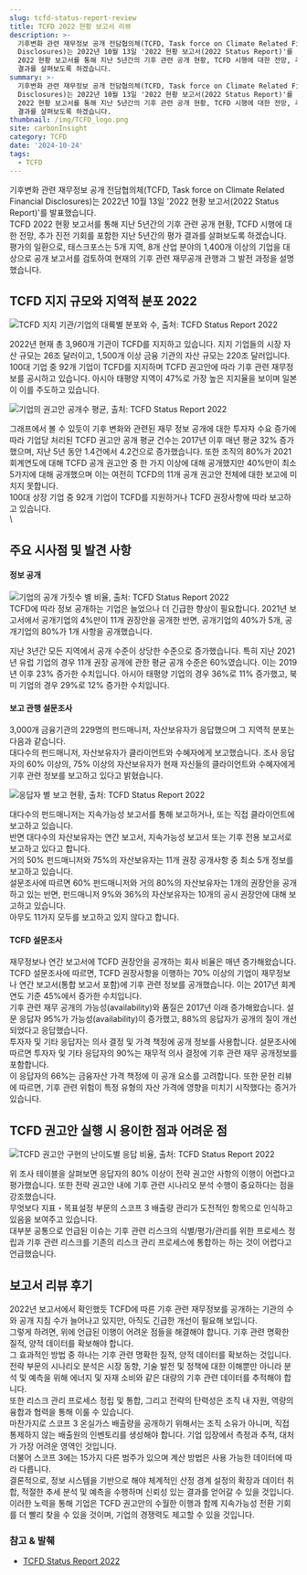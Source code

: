 ```yaml
---
slug: tcfd-status-report-review
title: TCFD 2022 현황 보고서 리뷰
description: >-
  기후변화 관련 재무정보 공개 전담협의체(TCFD, Task force on Climate Related Financial
  Disclosures)는 2022년 10월 13일 '2022 현황 보고서(2022 Status Report)'를 발표했습니다.  TCFD
  2022 현황 보고서를 통해 지난 5년간의 기후 관련 공개 현황, TCFD 시행에 대한 전망, 추가 진전 기회를 포함한 지난 5년간의 평가
  결과를 살펴보도록 하겠습니다.
summary: >-
  기후변화 관련 재무정보 공개 전담협의체(TCFD, Task force on Climate Related Financial
  Disclosures)는 2022년 10월 13일 '2022 현황 보고서(2022 Status Report)'를 발표했습니다.  TCFD
  2022 현황 보고서를 통해 지난 5년간의 기후 관련 공개 현황, TCFD 시행에 대한 전망, 추가 진전 기회를 포함한 지난 5년간의 평가
  결과를 살펴보도록 하겠습니다.
thumbnail: /img/TCFD_logo.png
site: carbonInsight
category: TCFD
date: '2024-10-24'
tags:
  - TCFD
---
```


기후변화 관련 재무정보 공개 전담협의체(TCFD, Task force on Climate Related Financial Disclosures)는 2022년 10월 13일 '2022 현황 보고서(2022 Status Report)'를 발표했습니다.\
TCFD 2022 현황 보고서를 통해 지난 5년간의 기후 관련 공개 현황, TCFD 시행에 대한 전망, 추가 진전 기회를 포함한 지난 5년간의 평가 결과를 살펴보도록 하겠습니다.\
평가의 일환으로, 태스크포스는 5개 지역, 8개 산업 분야의 1,400개 이상의 기업을 대상으로 공개 보고서를 검토하여 현재의 기후 관련 재무공개 관행과 그 발전 과정을 설명했습니다.

## TCFD 지지 규모와 지역적 분포 2022

![TCFD 지지 기관/기업의 대륙별 분포와 수, 출처: TCFD Status Report 2022](/img/tcfd-global.png "TCFD 지지 기관/기업의 대륙별 분포와 수, 출처: TCFD Status Report 2022")

2022년 현재 총 3,960개 기관이 TCFD를 지지하고 있습니다. 지지 기업들의 시장 자산 규모는 26조 달러이고, 1,500개 이상 금융 기관의 자산 규모는 220조 달러입니다. \
100대 기업 중 92개 기업이 TCFD를 지지하며 TCFD 권고안에 따라 기후 관련 재무정보를 공시하고 있습니다. 아시아 태평양 지역이 47%로 가장 높은 지지율을 보이며 일본이 이를 주도하고 있습니다.

![기업의 권고안 공개수 평균, 출처: TCFD Status Report 2022](/img/tcfd-report-1.png "기업의 권고안 공개수 평균, 출처: TCFD Status Report 2022")

그래프에서 볼 수 있듯이 기후 변화와 관련된 재무 정보 공개에 대한 투자자 수요 증가에 따라 기업당 처리된 TCFD 권고안 공개 평균 건수는 2017년 이후 매년 평균 32% 증가했으며, 지난 5년 동안 1.4건에서 4.2건으로 증가했습니다. 또한 조직의 80%가 2021 회계연도에 대해 TCFD 공개 권고안 중 한 가지 이상에 대해 공개했지만 40%만이 최소 5가지에 대해 공개했으며 이는 여전히 TCFD의 11개 공개 권고안 전체에 대한 보고에 미치지 못합니다. \
100대 상장 기업 중 92개 기업이 TCFD를 지원하거나 TCFD 권장사항에 따라 보고하고 있습니다.\
\\

## 주요 시사점 및 발견 사항

#### 정보 공개

![기업의 공개 가짓수 별 비율, 출처: TCFD Status Report 2022](/img/tcfd-report-2.png "기업의 공개 가짓수 별 비율, 출처: TCFD Status Report 2022")\
TCFD에 따라 정보 공개하는 기업은 늘었으나 더 긴급한 향상이 필요합니다. 2021년 보고서에서 공개기업의 4%만이 11개 권장안을 공개한 반면, 공개기업의 40%가 5개, 공개기업의 80%가 1개 사항을 공개했습니다.

지난 3년간 모든 지역에서 공개 수준이 상당한 수준으로 증가했습니다. 특히 지난 2021년 유럽 기업의 경우 11개 권장 공개에 관한 평균 공개 수준은 60%였습니다. 이는 2019년 이후 23% 증가한 수치입니다. 아시아 태평양 기업의 경우 36%로 11% 증가했고, 북미 기업의 경우 29%로 12% 증가한 수치입니다.

#### 보고 관행 설문조사

3,000개 금융기관의 229명의 펀드매니저, 자산보유자가 응답했으며 그 지역적 분포는 다음과 같습니다.\
대다수의 펀드매니저, 자산보유자가 클라이언트와 수혜자에게 보고했습니다. 조사 응답자의 60% 이상의, 75% 이상의 자산보유자가 현재 자신들의 클라이언트와 수혜자에게 기후 관련 정보를 보고하고 있다고 밝혔습니다.

![응답자 별 보고 현황, 출처: TCFD Status Report 2022](/img/tcfd-report-3.png "응답자 별 보고 현황, 출처: TCFD Status Report 2022")

대다수의 펀드매니저는 지속가능성 보고서를 통해 보고하거나, 또는 직접 클라이언트에 보고하고 있습니다. \
반면 대다수의 자산보유자는 연간 보고서, 지속가능성 보고서 또는 기후 전용 보고서로 보고하고 있다고 합니다.\
거의 50% 펀드매니저와 75%의 자산보유자는 11개 권장 공개사항 중 최소 5개 정보를 보고하고 있습니다. \
설문조사에 따르면 60% 펀드매니저와 거의 80%의 자산보유자는 1개의 권장안을 공개하고 있는 반면, 펀드매니저 9%와 36%의 자산보유자는 10개의 공시 권장안에 대해 보고하고 있습니다. \
아무도 11가지 모두를 보고하고 있지 않다고 합니다.

#### TCFD 설문조사

재무정보나 연간 보고서에 TCFD 권장안을 공개하는 회사 비율은 매년 증가해왔습니다. \
TCFD 설문조사에 따르면, TCFD 권장사항을 이행하는 70% 이상의 기업이 재무정보나 연간 보고서(통합 보고서 포함)에 기후 관련 정보를 공개했습니다. 이는 2017년 회계연도 기준 45%에서 증가한 수치입니다.\
기후 관련 재무 공개의 가능성(availability)와 품질은 2017년 이래 증가해왔습니다. 설문 응답자 95%가 가능성(availability)이 증가했고, 88%의 응답자가 공개의 질이 개선되었다고 응답했습니다.\
투자자 및 기타 응답자는 의사 결정 및 가격 책정에 공개 정보를 사용합니다. 설문조사에 따르면 투자자 및 기타 응답자의 90%는 재무적 의사 결정에 기후 관련 재무 공개정보를 포함합니다. \
이 응답자의 66%는 금융자산 가격 책정에 이 공개 요소를 고려합니다. 또한 문헌 리뷰에 따르면, 기후 관련 위험이 특정 유형의 자산 가격에 영향을 미치기 시작했다는 증거가 있습니다.

## TCFD 권고안 실행 시 용이한 점과 어려운 점

![TCFD 권고안 구현의 난이도별 응답 비율, 출처: TCFD Status Report 2022](/img/tcfd-report-4.png "TCFD 권고안 구현의 난이도별 응답 비율, 출처: TCFD Status Report 2022")

위 조사 테이블을 살펴보면 응답자의 80% 이상이 전략 권고안 사항의 이행이 어렵다고 평가했습니다. 또한 전략 권고안 내에 기후 관련 시나리오 분석 수행이 중요하다는 점을 강조했습니다. \
무엇보다 지표・목표설정 부문의 스코프 3 배출량 관리가 도전적인 항목으로 인식하고 있음을 보여주고 있습니다.\
대부분 공통으로 언급된 이슈는 기후 관련 리스크의 식별/평가/관리를 위한 프로세스 정립과 기후 관련 리스크를 기존의 리스크 관리 프로세스에 통합하는 하는 것이 어렵다고 언급했습니다.

## 보고서 리뷰 후기

2022년 보고서에서 확인했듯 TCFD에 따른 기후 관련 재무정보를 공개하는 기관의 수와 공개 지침 수가 늘어나고 있지만, 아직도 긴급한 개선이 필요해 보입니다.\
그렇게 하려면, 위에 언급된 이행이 어려운 점들을 해결해야 합니다. 기후 관련 명확한 질적, 양적 데이터를 확보해야 합니다.\
그 효과적인 방법 중 하나는 기후 관련 명확한 질적, 양적 데이터를 확보하는 것입니다. \
전략 부문의 시나리오 분석은 시장 동향, 기술 발전 및 정책에 대한 이해뿐만 아니라 분석 및 예측을 위해 에너지 및 자재 소비와 같은 대량의 기후 관련 데이터를 추적해야 합니다. \
또한 리스크 관리 프로세스 정립 및 통합, 그리고 전략의 탄력성은 조직 내 자원, 역량의 융합과 협력을 통해 이룰 수 있습니다.\
마찬가지로 스코프 3 온실가스 배출량을 공개하기 위해서는 조직 소유가 아니며, 직접 통제하지 않는 배출원의 인벤토리를 생성해야 합니다. 기업 입장에서 측정과 추적, 대처가 가장 어려운 영역인 것입니다. \
더불어 스코프 3에는 15가지 다른 범주가 있으며 계산 방법은 사용 가능한 데이터에 따라 다릅니다.\
결론적으로, 정보 시스템을 기반으로 해야 체계적인 산정 경계 설정의 확장과 데이터 취합, 적절한 추세 분석 및 예측을 수행하며 신뢰성 있는 결과를 얻어갈 수 있을 것입니다.\
이러한 노력을 통해 기업은 TCFD 권고안의 수월한 이행과 함께 지속가능성 전환 기회를 더 빨리 찾을 수 있을 것이며, 기업의 경쟁력도 제고할 수 있을 것입니다.

### 참고 & 발췌

* [TCFD Status Report 2022](https://www.fsb.org/2022/10/2022-tcfd-status-report-task-force-on-climate-related-financial-disclosures/)
